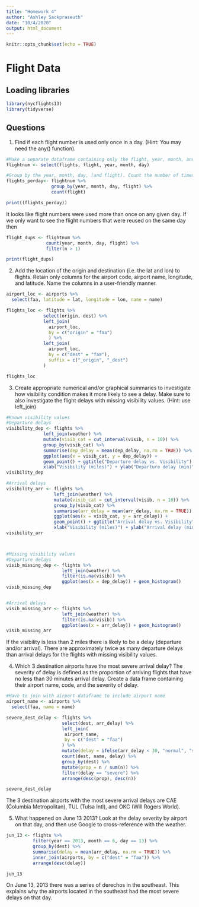 ```yaml
---
title: "Homework 4"
author: "Ashley Sackpraseuth"
date: "10/4/2020"
output: html_document
---
```


```r
knitr::opts_chunk$set(echo = TRUE)
```

# Flight Data

## Loading libraries
```r
library(nycflights13)
library(tidyverse)
```


## Questions

1. Find if each flight number is used only once in a day. (Hint: You may need the any() function).

```r
#Make a separate dataframe containing only the flight, year, month, and day columns 
flightnum <- select(flights, flight, year, month, day)

#Group by the year, month, day, (and flight). Count the number of times that flight number shows up that day.
flights_perday<- flightnum %>%
                 group_by(year, month, day, flight) %>%
                 count(flight)

print((flights_perday))
```

It looks like flight numbers were used more than once on any given day. If we only want to see the flight numbers that were reused on the same day then
```r
flight_dups <- flightnum %>% 
               count(year, month, day, flight) %>% 
               filter(n > 1)

print(flight_dups)

```


2. Add the location of the origin and destination (i.e. the lat and lon) to flights. Retain only columns for the airport code, airport name, longitude, and latitude. Name the columns in a user-friendly manner.

```r
airport_loc <- airports %>%
  select(faa, latitude = lat, longitude = lon, name = name)

flights_loc <- flights %>%
              select(origin, dest) %>%
              left_join(
                airport_loc,
                by = c("origin" = "faa")
                ) %>%
              left_join(
                airport_loc,
                by = c("dest" = "faa"),
                suffix = c("_origin", "_dest")
              )

flights_loc

```

3. Create appropriate numerical and/or graphical summaries to investigate how visibility condition makes it more likely to see a delay. Make sure to also investigate the flight delays with missing visibility values. (Hint: use left_join)


```r
#Known visibility values
#Departure delays
visibility_dep <- flights %>%
              left_join(weather) %>%
              mutate(visib_cat = cut_interval(visib, n = 10)) %>%
              group_by(visib_cat) %>%
              summarise(dep_delay = mean(dep_delay, na.rm = TRUE)) %>%
              ggplot(aes(x = visib_cat, y = dep_delay)) +
              geom_point() + ggtitle("Departure delay vs. Visibility") + 
              xlab("Visibility (miles)") + ylab("Departure delay (min)")
visibility_dep

#Arrival delays
visibility_arr <- flights %>%
                  left_join(weather) %>%
                  mutate(visib_cat = cut_interval(visib, n = 10)) %>%
                  group_by(visib_cat) %>%
                  summarise(arr_delay = mean(arr_delay, na.rm = TRUE)) %>%
                  ggplot(aes(x = visib_cat, y = arr_delay)) +
                  geom_point() + ggtitle("Arrival delay vs. Visibility") + 
                  xlab("Visibility (miles)") + ylab("Arrival delay (min)")
visibility_arr



#Missing visibility values 
#Departure delays
visib_missing_dep <- flights %>%
                     left_join(weather) %>%
                     filter(is.na(visib)) %>%
                     ggplot(aes(x = dep_delay)) + geom_histogram() 
visib_missing_dep


#Arrival delays
visib_missing_arr <- flights %>%
                     left_join(weather) %>%
                     filter(is.na(visib)) %>%
                     ggplot(aes(x = arr_delay)) + geom_histogram()
visib_missing_arr

```

If the visibility is less than 2 miles there is likely to be a delay (departure and/or arrival). There are approximately twice as many departure delays than arrival delays for the flights with missing visibility values.  

4. Which 3 destination airports have the most severe arrival delay? The severity of delay is defined as the proportion of arriving flights that have no less than 30 minutes arrival delay. Create a data frame containing their airport name, code, and the severity of delay.

```r
#Have to join with airport dataframe to include airport name
airport_name <- airports %>%
  select(faa, name = name)

severe_dest_delay <- flights %>%
                     select(dest, arr_delay) %>%
                     left_join(
                      airport_name,
                      by = c("dest" = "faa")
                     ) %>% 
                     mutate(delay = ifelse(arr_delay < 30, "normal", "severe")) %>%
                     count(dest, name, delay) %>% 
                     group_by(dest) %>%
                     mutate(prop = n / sum(n)) %>%
                     filter(delay == "severe") %>%
                     arrange(desc(prop), desc(n))

severe_dest_delay

```

The 3 destination airports with the most severe arrival delays are CAE (Columbia Metropolitan), TUL (Tulsa Intl), and OKC (Will Rogers World).  


5. What happened on June 13 2013? Look at the delay severity by airport on that day, and then use Google to cross-reference with the weather.


```r
jun_13 <- flights %>%
          filter(year == 2013, month == 6, day == 13) %>%
          group_by(dest) %>%
          summarise(delay = mean(arr_delay, na.rm = TRUE)) %>%
          inner_join(airports, by = c("dest" = "faa")) %>%
          arrange(desc(delay))

jun_13

```

On June 13, 2013 there was a series of derechos in the southeast. This explains why the airports located in the southeast had the most severe delays on that day. 